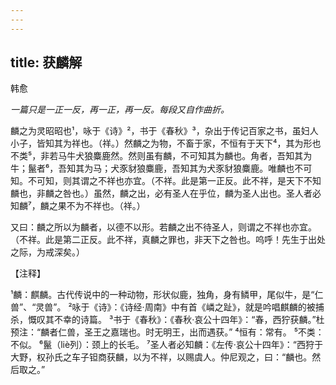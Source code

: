 ```yaml
---
---
---
```

title: 获麟解
---



韩愈

*一篇只是一正一反，再一正，再一反。每段又自作曲折。*

麟之为灵昭昭也¹，咏于《诗》²，书于《春秋》³，杂出于传记百家之书，虽妇人小子，皆知其为祥也。（祥。）然麟之为物，不畜于家，不恒有于天下⁴，其为形也不类⁵，非若马牛犬狼麋鹿然。然则虽有麟，不可知其为麟也。角者，吾知其为牛；鬣者⁶，吾知其为马；犬豕豺狼麋鹿，吾知其为犬豕豺狼麋鹿。唯麟也不可知。不可知，则其谓之不祥也亦宜。（不祥。此是第一正反。此不祥，是天下不知麟也，非麟之咎也。）虽然，麟之出，必有圣人在乎位，麟为圣人出也。圣人者必知麟⁷，麟之果不为不祥也。（祥。）

又曰：麟之所以为麟者，以德不以形。若麟之出不待圣人，则谓之不祥也亦宜。（不祥。此是第二正反。此不祥，真麟之罪也，非天下之咎也。呜呼！先生于出处之际，为戒深矣。）

【注释】

¹麟：麒麟。古代传说中的一种动物，形状似鹿，独角，身有鳞甲，尾似牛，是“仁兽”、“灵兽”。
²咏于《诗》：《诗经·周南》中有首《嶙之趾》，就是吟唱麒麟的被捕杀，慨叹其不幸的诗篇。
³书于《春秋》：《春秋·哀公十四年》：“春，西狞获麟。”杜预注：“麟者仁兽，圣王之嘉瑞也。时无明王，出而遇获。”
⁴恒有：常有。
⁵不类：不似。
⁶鬣（liè列）：颈上的长毛。
⁷圣人者必知麟：《左传·哀公十四年》：“西狩于大野，权孙氏之车子钽商获麟，以为不祥，以赐虞人。仲尼观之，曰：“麟也。然后取之。”